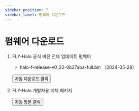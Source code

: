 ```yaml
---
sidebar_position: 7
sidebar_label: 펌웨어 다운로드
---
```


# 펌웨어 다운로드

1. FLY-Halo 공식 버전 전체 업데이트 펌웨어

    * halo-f-release-v0_22-0b27aba-full.bin （2024-05-28） 


    <Button variant="contained" disableElevation href="https://cdn.mellow.klipper.cn/firmware/halo-f-release-v0_22-0b27aba-full.bin">자동 다운로드 클릭</Button>

2. FLY-Halo 개발자용 예제 패키지

    <Button variant="contained" disableElevation href="https://github.com/Mellow-3D/FLY-Halo">자동 방문 클릭</Button>
